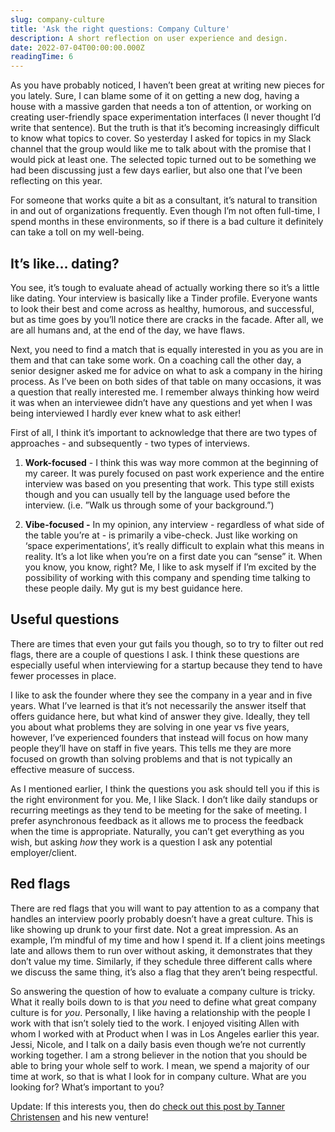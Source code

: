 ```yaml
---
slug: company-culture
title: 'Ask the right questions: Company Culture'
description: A short reflection on user experience and design.
date: 2022-07-04T00:00:00.000Z
readingTime: 6
---
```


As you have probably noticed, I haven’t been great at writing new pieces for you lately. Sure, I can blame some of it on getting a new dog, having a house with a massive garden that needs a ton of attention, or working on creating user-friendly space experimentation interfaces (I never thought I’d write that sentence). But the truth is that it’s becoming increasingly difficult to know what topics to cover. So yesterday I asked for topics in my Slack channel that the group would like me to talk about with the promise that I would pick at least one. The selected topic turned out to be something we had been discussing just a few days earlier, but also one that I’ve been reflecting on this year.

For someone that works quite a bit as a consultant, it’s natural to transition in and out of organizations frequently. Even though I’m not often full-time, I spend months in these environments, so if there is a bad culture it definitely can take a toll on my well-being.

## It’s like… dating?

You see, it’s tough to evaluate ahead of actually working there so it’s a little like dating. Your interview is basically like a Tinder profile. Everyone wants to look their best and come across as healthy, humorous, and successful, but as time goes by you’ll notice there are cracks in the facade. After all, we are all humans and, at the end of the day, we have flaws.

Next, you need to find a match that is equally interested in you as you are in them and that can take some work. On a coaching call the other day, a senior designer asked me for advice on what to ask a company in the hiring process. As I’ve been on both sides of that table on many occasions, it was a question that really interested me. I remember always thinking how weird it was when an interviewee didn’t have any questions and yet when I was being interviewed I hardly ever knew what to ask either!

First of all, I think it’s important to acknowledge that there are two types of approaches - and subsequently - two types of interviews.

1. **Work-focused** - I think this was way more common at the beginning of my career. It was purely focused on past work experience and the entire interview was based on you presenting that work. This type still exists though and you can usually tell by the language used before the interview. (i.e. ”Walk us through some of your background.”)

2. **Vibe-focused -** In my opinion, any interview - regardless of what side of the table you’re at - is primarily a vibe-check. Just like working on ‘space experimentations’, it’s really difficult to explain what this means in reality. It’s a lot like when you’re on a first date you can “sense” it. When you know, you know, right? Me, I like to ask myself if I’m excited by the possibility of working with this company and spending time talking to these people daily. My gut is my best guidance here.

## Useful questions

There are times that even your gut fails you though, so to try to filter out red flags, there are a couple of questions I ask. I think these questions are especially useful when interviewing for a startup because they tend to have fewer processes in place.

I like to ask the founder where they see the company in a year and in five years. What I’ve learned is that it’s not necessarily the answer itself that offers guidance here, but what kind of answer they give. Ideally, they tell you about what problems they are solving in one year vs five years, however, I’ve experienced founders that instead will focus on how many people they’ll have on staff in five years. This tells me they are more focused on growth than solving problems and that is not typically an effective measure of success.

As I mentioned earlier, I think the questions you ask should tell you if this is the right environment for you. Me, I like Slack. I don’t like daily standups or recurring meetings as they tend to be meeting for the sake of meeting. I prefer asynchronous feedback as it allows me to process the feedback when the time is appropriate. Naturally, you can’t get everything as you wish, but asking *how* they work is a question I ask any potential employer/client.

## Red flags

There are red flags that you will want to pay attention to as a company that handles an interview poorly probably doesn’t have a great culture. This is like showing up drunk to your first date. Not a great impression. As an example, I’m mindful of my time and how I spend it. If a client joins meetings late and allows them to run over without asking, it demonstrates that they don’t value my time. Similarly, if they schedule three different calls where we discuss the same thing, it’s also a flag that they aren’t being respectful.

So answering the question of how to evaluate a company culture is tricky. What it really boils down to is that *you* need to define what great company culture is for *you*. Personally, I like having a relationship with the people I work with that isn’t solely tied to the work. I enjoyed visiting Allen with whom I worked with at Product when I was in Los Angeles earlier this year. Jessi, Nicole, and I talk on a daily basis even though we’re not currently working together. I am a strong believer in the notion that you should be able to bring your whole self to work. I mean, we spend a majority of our time at work, so that is what I look for in company culture. What are you looking for? What’s important to you?

Update: If this interests you, then do <a href="https://www.linkedin.com/posts/tannerchristensen_design-designers-interviewing-activity-6948646350062288896-PwV8?utm_source=linkedin_share&utm_medium=member_desktop_web">check out this post by Tanner Christensen</a> and his new venture!
